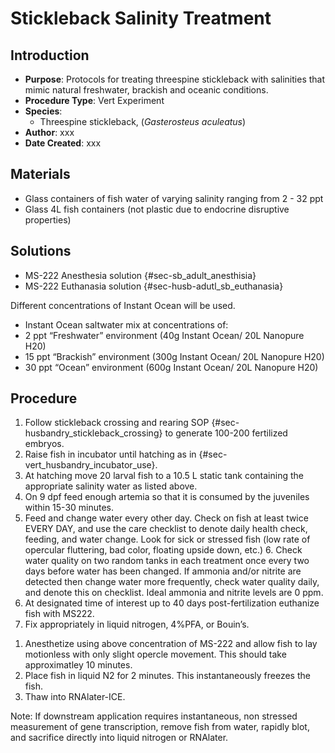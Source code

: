 # Stickleback Salinity Treatment {#sec-vert_exp_salinity_exp_SB}

## Introduction

-   **Purpose**: Protocols for treating threespine stickleback with salinities that mimic natural freshwater, brackish and oceanic conditions.
-   **Procedure Type**: Vert Experiment
-   **Species**:
    -   Threespine stickleback, (*Gasterosteus aculeatus*)
-   **Author**: xxx
-   **Date Created**: xxx


## Materials

-   Glass containers of fish water of varying salinity ranging from 2 - 32 ppt
-   Glass 4L fish containers (not plastic due to endocrine disruptive properties)

## Solutions

-   MS-222 Anesthesia solution {#sec-sb_adult_anesthisia}
-   MS-222 Euthanasia solution {#sec-husb-adutl_sb_euthanasia}

::: {.callout-notes title="NOTES"}
Different concentrations of Instant Ocean will be used. 
:::

-   Instant Ocean saltwater mix at concentrations of:
  -   2 ppt "Freshwater" environment (40g Instant Ocean/ 20L Nanopure H20)
  -   15 ppt "Brackish" environment (300g Instant Ocean/ 20L Nanopure H20)
  -   30 ppt "Ocean" environment (600g Instant Ocean/ 20L Nanopure H20)


## Procedure

1.	Follow stickleback crossing and rearing SOP {#sec-husbandry_stickleback_crossing} to generate 100-200 fertilized embryos.
2.	Raise fish in incubator until hatching as in {#sec-vert_husbandry_incubator_use}. 
3. 	At hatching move 20 larval fish to a 10.5 L static tank containing the appropriate salinity water as listed above.
4.	On 9 dpf feed enough artemia so that it is consumed by the juveniles within 15-30 minutes.
5.	Feed and change water every other day. Check on fish at least twice EVERY DAY, and use the care checklist to denote daily health check, feeding, and water change. Look for sick or stressed fish (low rate of opercular fluttering, bad color, floating upside down, etc.) 6.	Check water quality on two random tanks in each treatment once every two days before water has been changed. If ammonia and/or nitrite are detected then change water more frequently, check water quality daily, and denote this on checklist. Ideal ammonia and nitrite levels are 0 ppm. 
7. At designated time of interest up to 40 days post-fertilization euthanize fish with MS222. 
8.	Fix appropriately in liquid nitrogen, 4%PFA, or Bouin’s.

::: {.callout-notes title="Anesthesia, N2 freezing, and fixation in RNAlater"}
1.  Anesthetize using above concentration of MS-222 and allow fish to lay motionless with only slight opercle movement. This should take approximatley 10 minutes.
2.  Place fish in liquid N2 for 2 minutes. This instantaneously freezes the fish.
3.  Thaw into RNAlater-ICE.

Note: If downstream application requires instantaneous, non stressed measurement of gene transcription, remove fish from water, rapidly blot, and sacrifice directly into liquid nitrogen or RNAlater.  
:::



